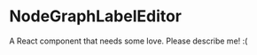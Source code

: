 
<Meta title="@flapjs/modules/node/graph/widgets/editor/NodeGraphLabelEditor"
    component={NodeGraphLabelEditor}/>

# NodeGraphLabelEditor

A React component that needs some love. Please describe me! :(

<Props of={NodeGraphLabelEditor}/>

